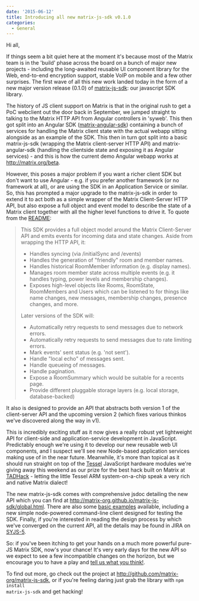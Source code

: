 ```yaml
---
date: '2015-06-12'
title: Introducing all new matrix-js-sdk v0.1.0
categories:
  - General
---
```


Hi all,

If things seem a bit quiet here at the moment it's because most of the Matrix team is in the 'build' phase across the board on a bunch of major new projects - including the long-awaited reusable UI component library for the Web, end-to-end encryption support, stable VoIP on mobile and a few other surprises.  The first wave of all this new work landed today in the form of a new major version release (0.1.0) of <a href="https://github.com/matrix-org/matrix-js-sdk">matrix-js-sdk</a>: our javascript SDK library.

The history of JS client support on Matrix is that in the original rush to get a PoC webclient out the door back in September, we jumped straight to talking to the Matrix HTTP API from Angular controllers in 'syweb'.  This then got split into an Angular SDK (<a href="https://github.com/matrix-org/matrix-angular-sdk">matrix-angular-sdk</a>) containing a bunch of services for handling the Matrix client state with the actual webapp sitting alongside as an example of the SDK.  This then in turn got split into a basic matrix-js-sdk (wrapping the Matrix client-server HTTP API) and matrix-angular-sdk (handling the clientside state and exposing it as Angular services) - and this is how the current demo Angular webapp works at <a href="http://matrix.org/beta">http://matrix.org/beta</a>.

However, this poses a major problem if you want a richer client SDK but don't want to use Angular - e.g. if you prefer another framework (or no framework at all), or are using the SDK in an Application Service or similar.  So, this has prompted a major upgrade to the matrix-js-sdk in order to extend it to act both as a simple wrapper of the Matrix Client-Server HTTP API, but also expose a full object and event model to describe the state of a Matrix client together with all the higher level functions to drive it.  To quote from the <a href="https://github.com/matrix-org/matrix-js-sdk/blob/master/README.md">README</a>:

<blockquote>
This SDK provides a full object model around the Matrix Client-Server API and emits events for incoming data and state changes. Aside from wrapping the HTTP API, it:

<ul>
<li>Handles syncing (via /initialSync and /events)
<li>Handles the generation of "friendly" room and member names.
<li>Handles historical RoomMember information (e.g. display names).
<li>Manages room member state across multiple events (e.g. it handles typing, power levels and membership changes).
<li>Exposes high-level objects like Rooms, RoomState, RoomMembers and Users which can be listened to for things like name changes, new messages, membership changes, presence changes, and more.
</ul>

Later versions of the SDK will:

<ul>
<li>Automatically retry requests to send messages due to network errors.
<li>Automatically retry requests to send messages due to rate limiting errors.
<li>Mark events' sent status (e.g. 'not sent').
<li>Handle "local echo" of messages sent.
<li>Handle queueing of messages.
<li>Handle pagination.
<li>Expose a RoomSummary which would be suitable for a recents page.
<li>Provide different pluggable storage layers (e.g. local storage, database-backed)
</ul>

</blockquote>

It also is designed to provide an API that abstracts both version 1 of the client-server API and the upcoming version 2 (which fixes various thinkos we've discovered along the way in v1).

This is incredibly exciting stuff as it now gives a really robust yet lightweight API for client-side and application-service development in JavaScript.  Predictably enough we're using it to develop our new reusable web UI components, and I suspect we'll see new Node-based application services making use of in the near future.  Meanwhile, it's more than topical as it should run straight on top of the <a href="http://tessel.io">Tessel</a> JavaScript hardware modules we're giving away this weekend as our prize for the best hack built on Matrix at <a href="https://matrix.org/blog/2015/06/05/global-tadhack-hackathon/">TADHack</a> - letting the little Tessel ARM system-on-a-chip speak a very rich and native Matrix dialect!

The new matrix-js-sdk comes with comprehensive jsdoc detailing the new API which you can find at <a href="http://matrix-org.github.io/matrix-js-sdk/global.html">http://matrix-org.github.io/matrix-js-sdk/global.html</a>.  There are also some <a href="https://github.com/matrix-org/matrix-js-sdk/tree/master/examples">basic examples</a> available, including a new simple node-powered command-line client designed for testing the SDK.  Finally, if you're interested in reading the design process by which we've converged on the current API, all the details may be found in JIRA on <a href="https://matrix.org/jira/browse/SYJS-5">SYJS-5</a>.

So: if you've been itching to get your hands on a much more powerful pure-JS Matrix SDK, now's your chance!  It's very early days for the new API so we expect to see a few incompatible changes on the horizon, but we encourage you to have a play and <a href="http://matrix.org/beta/#/room/#matrix:matrix.org">tell us what you think!</a>.

To find out more, go check out the project at <a href="http://github.com/matrix-org/matrix-js-sdk">http://github.com/matrix-org/matrix-js-sdk</a>, or if you're feeling daring just grab the library with <code>npm install matrix-js-sdk</code> and get hacking!